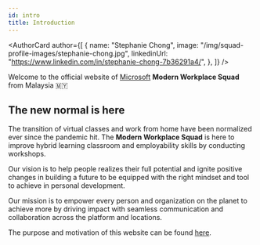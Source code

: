 ```yaml
---
id: intro
title: Introduction
---
```



<AuthorCard
	author={[
		{
			name: "Stephanie Chong",
			image: "/img/squad-profile-images/stephanie-chong.jpg",
			linkedinUrl: "https://www.linkedin.com/in/stephanie-chong-7b36291a4/",
		},
	]}
/>

Welcome to the official website of [Microsoft](https://www.microsoft.com/) **Modern Workplace Squad** from Malaysia 🇲🇾

## The new normal is here

The transition of virtual classes and work from home have been normalized ever since the pandemic hit. The **Modern Workplace Squad** is here to improve hybrid learning classroom and employability skills by conducting workshops.

Our vision is to help people realizes their full potential and ignite positive changes in building a future to be equipped with the right mindset and tool to achieve in personal development.

Our mission is to empower every person and organization on the planet to achieve more by driving impact with seamless communication and collaboration across the platform and locations.

The purpose and motivation of this website can be found [here](https://yeehan.dev/is-building-a-website-for-microsoft-modern-workplace-squad-a-purposeful-experience).
